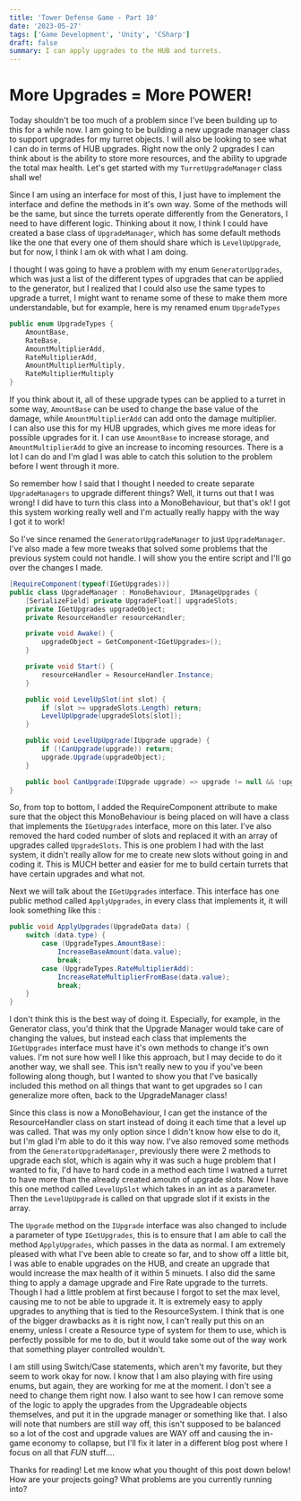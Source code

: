 ```yaml
---
title: 'Tower Defense Game - Part 10'
date: '2023-05-27'
tags: ['Game Development', 'Unity', 'CSharp']
draft: false
summary: I can apply upgrades to the HUB and turrets.
---
```


# **More Upgrades = More POWER!**

Today shouldn't be too much of a problem since I've been building up to this for a while now. I am going to be building a new upgrade manager class to support upgrades for my turret objects. I will also be looking to see what I can do in terms of HUB upgrades. Right now the only 2 upgrades I can think about is the ability to store more resources, and the ability to upgrade the total max health. Let's get started with my `TurretUpgradeManager` class shall we!

Since I am using an interface for most of this, I just have to implement the interface and define the methods in it's own way. Some of the methods will be the same, but since the turrets operate differently from the Generators, I need to have different logic. Thinking about it now, I think I could have created a base class of `UpgradeManager`, which has some default methods like the one that every one of them should share which is `LevelUpUpgrade`, but for now, I think I am ok with what I am doing.

I thought I was going to have a problem with my enum `GeneratorUpgrades`, which was just a list of the different types of upgrades that can be applied to the generator, but I realized that I could also use the same types to upgrade a turret, I might want to rename some of these to make them more understandable, but for example, here is my renamed enum `UpgradeTypes`

```csharp
public enum UpgradeTypes {
    AmountBase,
    RateBase,
    AmountMultiplierAdd,
    RateMultiplierAdd,
    AmountMultiplierMultiply,
    RateMultiplierMultiply
}
```

If you think about it, all of these upgrade types can be applied to a turret in some way, `AmountBase` can be used to change the base value of the damage, while `AmountMultiplierAdd` can add onto the damage multiplier. I can also use this for my HUB upgrades, which gives me more ideas for possible upgrades for it. I can use `AmountBase` to increase storage, and `AmountMultiplierAdd` to give an increase to incoming resources. There is a lot I can do and I'm glad I was able to catch this solution to the problem before I went through it more.

So remember how I said that I thought I needed to create separate `UpgradeManagers` to upgrade different things? Well, it turns out that I was wrong! I did have to turn this class into a MonoBehaviour, but that's ok! I got this system working really well and I'm actually really happy with the way I got it to work!

So I've since renamed the `GeneratorUpgradeManager` to just `UpgradeManager`. I've also made a few more tweaks that solved some problems that the previous system could not handle. I will show you the entire script and I'll go over the changes I made.

```csharp
[RequireComponent(typeof(IGetUpgrades))]
public class UpgradeManager : MonoBehaviour, IManageUpgrades {
    [SerializeField] private UpgradeFloat[] upgradeSlots;
    private IGetUpgrades upgradeObject;
    private ResourceHandler resourceHandler;

    private void Awake() {
        upgradeObject = GetComponent<IGetUpgrades>();
    }

    private void Start() {
        resourceHandler = ResourceHandler.Instance;
    }

    public void LevelUpSlot(int slot) {
        if (slot >= upgradeSlots.Length) return;
        LevelUpUpgrade(upgradeSlots[slot]);
    }

    public void LevelUpUpgrade(IUpgrade upgrade) {
        if (!CanUpgrade(upgrade)) return;
        upgrade.Upgrade(upgradeObject);
    }

    public bool CanUpgrade(IUpgrade upgrade) => upgrade != null && !upgrade.IsAtMaxLevel() && resourceHandler.Purchase(upgrade.GetPurchasePrice());
}
```

So, from top to bottom, I added the RequireComponent attribute to make sure that the object this MonoBehaviour is being placed on will have a class that implements the `IGetUpgrades` interface, more on this later. I've also removed the hard coded number of slots and replaced it with an array of upgrades called `UpgradeSlots`. This is one problem I had with the last system, it didn't really allow for me to create new slots without going in and coding it. This is MUCH better and easier for me to build certain turrets that have certain upgrades and what not.

Next we will talk about the `IGetUpgrades` interface. This interface has one public method called `ApplyUpgrades`, in every class that implements it, it will look something like this :

```csharp
public void ApplyUpgrades(UpgradeData data) {
    switch (data.type) {
        case (UpgradeTypes.AmountBase):
            IncreaseBaseAmount(data.value);
            break;
        case (UpgradeTypes.RateMultiplierAdd):
            IncreaseRateMultiplierFromBase(data.value);
            break;
    }
}
```

I don't think this is the best way of doing it. Especially, for example, in the Generator class, you'd think that the Upgrade Manager would take care of changing the values, but instead each class that implements the `IGetUpgrades` interface must have it's own methods to change it's own values. I'm not sure how well I like this approach, but I may decide to do it another way, we shall see. This isn't really new to you if you've been following along though, but I wanted to show you that I've basically included this method on all things that want to get upgrades so I can generalize more often, back to the UpgradeManager class!

Since this class is now a MonoBehaviour, I can get the instance of the ResourceHandler class on start instead of doing it each time that a level up was called. That was my only option since I didn't know how else to do it, but I'm glad I'm able to do it this way now. I've also removed some methods from the `GeneratorUpgradeManager`, previously there were 2 methods to upgrade each slot, which is again why it was such a huge problem that I wanted to fix, I'd have to hard code in a method each time I watned a turret to have more than the already created amoutn of upgrade slots. Now I have this one method called `LevelUpSlot` which takes in an int as a parameter. Then the `LevelUpUpgrade` is called on that upgrade slot if it exists in the array.

The `Upgrade` method on the `IUpgrade` interface was also changed to include a parameter of type `IGetUpgrades`, this is to ensure that I am able to call the method `ApplyUpgrades`, which passes in the data as normal. I am extremely pleased with what I've been able to create so far, and to show off a little bit, I was able to enable upgrades on the HUB, and create an upgrade that would increase the max health of it within 5 minuets. I also did the same thing to apply a damage upgrade and Fire Rate upgrade to the turrets. Though I had a little problem at first because I forgot to set the max level, causing me to not be able to upgrade it. It is extremely easy to apply upgrades to anything that is tied to the ResourceSystem. I think that is one of the bigger drawbacks as it is right now, I can't really put this on an enemy, unless I create a Resource type of system for them to use, which is perfectly possible for me to do, but it would take some out of the way work that something player controlled wouldn't.

I am still using Switch/Case statements, which aren't my favorite, but they seem to work okay for now. I know that I am also playing with fire using enums, but again, they are working for me at the moment. I don't see a need to change them right now. I also want to see how I can remove some of the logic to apply the upgrades from the Upgradeable objects themselves, and put it in the upgrade manager or something like that. I also will note that numbers are still way off, this isn't supposed to be balanced so a lot of the cost and upgrade values are WAY off and causing the in-game economy to collapse, but I'll fix it later in a different blog post where I focus on all that *FUN* stuff....

Thanks for reading! Let me know what you thought of this post down below! How are your projects going? What problems are you currently running into?
